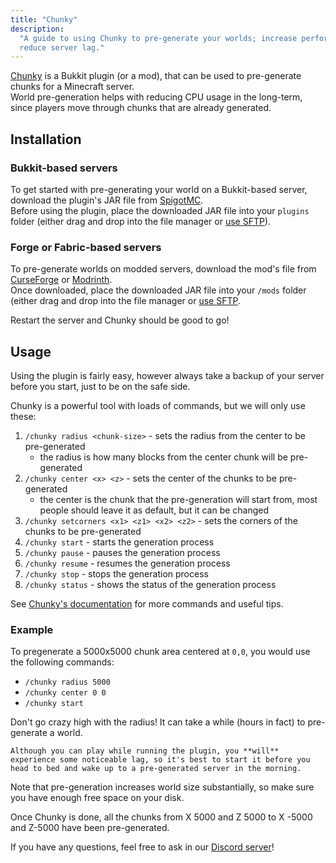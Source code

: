 ```yaml
---
title: "Chunky"
description:
  "A guide to using Chunky to pre-generate your worlds; increase performance and
  reduce server lag."
---
```


[Chunky](https://github.com/pop4959/Chunky) is a Bukkit plugin (or a mod), that
can be used to pre-generate chunks for a Minecraft server.<br/> World
pre-generation helps with reducing CPU usage in the long-term, since players
move through chunks that are already generated.

## Installation

### Bukkit-based servers

To get started with pre-generating your world on a Bukkit-based server, download
the plugin's JAR file from
[SpigotMC](https://www.spigotmc.org/resources/chunky.81534/).<br/> Before using
the plugin, place the downloaded JAR file into your `plugins` folder (either
drag and drop into the file manager or [use SFTP](../../lime/importing-files)).

### Forge or Fabric-based servers

To pre-generate worlds on modded servers, download the mod's file from
[CurseForge](https://www.curseforge.com/minecraft/mc-mods/chunky-pregenerator-forge)
or [Modrinth](https://modrinth.com/mod/chunky).<br/> Once downloaded, place the
downloaded JAR file into your `/mods` folder (either drag and drop into the file
manager or [use SFTP](/lime/importing-files).

Restart the server and Chunky should be good to go!

## Usage

Using the plugin is fairly easy, however always take a backup of your server
before you start, just to be on the safe side.

Chunky is a powerful tool with loads of commands, but we will only use these:

1. `/chunky radius <chunk-size>` - sets the radius from the center to be
   pre-generated
   - the radius is how many blocks from the center chunk will be pre-generated
2. `/chunky center <x> <z>` - sets the center of the chunks to be pre-generated
   - the center is the chunk that the pre-generation will start from, most
     people should leave it as default, but it can be changed
3. `/chunky setcorners <x1> <z1> <x2> <z2>` - sets the corners of the chunks to
   be pre-generated
4. `/chunky start` - starts the generation process
5. `/chunky pause` - pauses the generation process
6. `/chunky resume` - resumes the generation process
7. `/chunky stop` - stops the generation process
8. `/chunky status` - shows the status of the generation process

See [Chunky's documentation](https://github.com/pop4959/Chunky/wiki) for more
commands and useful tips.

### Example

To pregenerate a 5000x5000 chunk area centered at `0,0`, you would use the
following commands:

- `/chunky radius 5000`
- `/chunky center 0 0`
- `/chunky start`

<Warning>
    Don't go crazy high with the radius! It can take a while (hours in fact) to pre-generate a world.

    Although you can play while running the plugin, you **will** experience some noticeable lag, so it's best to start it before you head to bed and wake up to a pre-generated server in the morning.

</Warning>

<Warning>
  Note that pre-generation increases world size substantially, so make sure you
  have enough free space on your disk.
</Warning>

Once Chunky is done, all the chunks from X 5000 and Z 5000 to X -5000 and Z-5000
have been pre-generated.

If you have any questions, feel free to ask in our
[Discord server](https://berrybyte.net/discord)!
